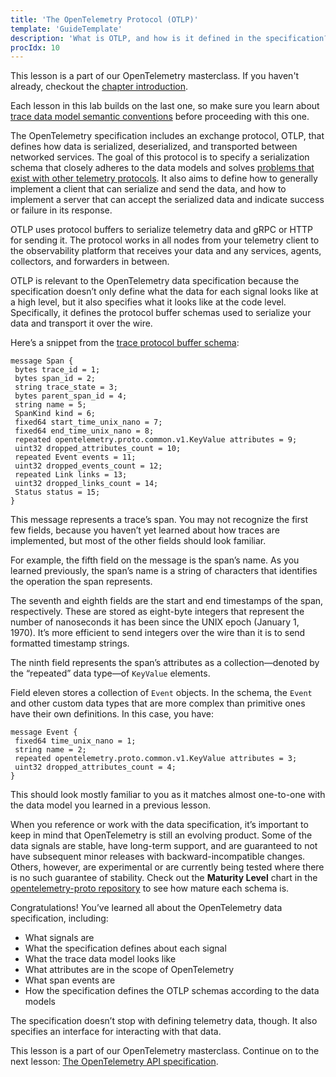 ```yaml
---
title: 'The OpenTelemetry Protocol (OTLP)'
template: 'GuideTemplate'
description: 'What is OTLP, and how is it defined in the specification?'
procIdx: 10
---
```


<Callout variant="course">

This lesson is a part of our OpenTelemetry masterclass. If you haven't already, checkout the [chapter introduction](/opentelemetry-masterclass/fundamentals).

Each lesson in this lab builds on the last one, so make sure you learn about [trace data model semantic conventions](/opentelemetry-masterclass/fundamentals/trace-data-model-semantic-conventions) before proceeding with this one.

</Callout>

The OpenTelemetry specification includes an exchange protocol, OTLP, that defines how data is serialized, deserialized, and transported between networked services. The goal of this protocol is to specify a serialization schema that closely adheres to the data models and solves [problems that exist with other telemetry protocols](https://opentelemetry.io/docs/reference/specification/protocol/requirements/#known-issues-with-existing-protocols). It also aims to define how to generally implement a client that can serialize and send the data, and how to implement a server that can accept the serialized data and indicate success or failure in its response.

OTLP uses protocol buffers to serialize telemetry data and gRPC or HTTP for sending it. The protocol works in all nodes from your telemetry client to the observability platform that receives your data and any services, agents, collectors, and forwarders in between.

OTLP is relevant to the OpenTelemetry data specification because the specification doesn’t only define what the data for each signal looks like at a high level, but it also specifies what it looks like at the code level. Specifically, it defines the protocol buffer schemas used to serialize your data and transport it over the wire.

Here’s a snippet from the [trace protocol buffer schema](https://github.com/open-telemetry/opentelemetry-proto/blob/main/opentelemetry/proto/trace/v1/trace.proto):

```
message Span {
 bytes trace_id = 1;
 bytes span_id = 2;
 string trace_state = 3;
 bytes parent_span_id = 4;
 string name = 5;
 SpanKind kind = 6;
 fixed64 start_time_unix_nano = 7;
 fixed64 end_time_unix_nano = 8;
 repeated opentelemetry.proto.common.v1.KeyValue attributes = 9;
 uint32 dropped_attributes_count = 10;
 repeated Event events = 11;
 uint32 dropped_events_count = 12;
 repeated Link links = 13;
 uint32 dropped_links_count = 14;
 Status status = 15;
}
```

This message represents a trace’s span. You may not recognize the first few fields, because you haven’t yet learned about how traces are implemented, but most of the other fields should look familiar.

For example, the fifth field on the message is the span’s name. As you learned previously, the span’s name is a string of characters that identifies the operation the span represents.

The seventh and eighth fields are the start and end timestamps of the span, respectively. These are stored as eight-byte integers that represent the number of nanoseconds it has been since the UNIX epoch (January 1, 1970). It’s more efficient to send integers over the wire than it is to send formatted timestamp strings.

The ninth field represents the span’s attributes as a collection—denoted by the “repeated” data type—of `KeyValue` elements.

Field eleven stores a collection of `Event` objects. In the schema, the `Event` and other custom data types that are more complex than primitive ones have their own definitions. In this case, you have:

```
message Event {
 fixed64 time_unix_nano = 1;
 string name = 2;
 repeated opentelemetry.proto.common.v1.KeyValue attributes = 3;
 uint32 dropped_attributes_count = 4;
}
```

This should look mostly familiar to you as it matches almost one-to-one with the data model you learned in a previous lesson.

When you reference or work with the data specification, it’s important to keep in mind that OpenTelemetry is still an evolving product. Some of the data signals are stable, have long-term support, and are guaranteed to not have subsequent minor releases with backward-incompatible changes. Others, however, are experimental or are currently being tested where there is no such guarantee of stability. Check out the **Maturity Level** chart in the [opentelemetry-proto repository](https://github.com/open-telemetry/opentelemetry-proto#maturity-level) to see how mature each schema is.

Congratulations! You’ve learned all about the OpenTelemetry data specification, including:

- What signals are
- What the specification defines about each signal
- What the trace data model looks like
- What attributes are in the scope of OpenTelemetry
- What span events are
- How the specification defines the OTLP schemas according to the data models

The specification doesn’t stop with defining telemetry data, though. It also specifies an interface for interacting with that data.

<Callout variant="course">

This lesson is a part of our OpenTelemetry masterclass. Continue on to the next lesson: [The OpenTelemetry API specification](/opentelemetry-masterclass/fundamentals/api).

</Callout>
